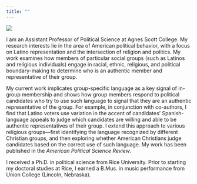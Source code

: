 ```yaml
---
title: ""
---
```



![](files/quezada-edited.jpg){.img}

I am an Assistant Professor of Political Science at Agnes Scott College. My research interests lie in the area of American political behavior, with a focus on Latino representation and the intersection of religion and politics. My work examines how members of particular social groups (such as Latinos and religious individuals) engage in racial, ethnic, religious, and political boundary-making to determine who is an authentic member and representative of their group.

My current work implicates group-specific language as a key signal of in-group membership and shows how group members respond to political candidates who try to use such language to signal that they are an authentic representative of the group. For example, in conjunction with co-authors, I find that Latino voters use variation in the accent of candidates' Spanish-language appeals to judge which candidates are willing and able to be authentic representatives of their group. I extend this approach to various religious groups---first identifying the language recognized by different Christian groups, and then exploring whether American Christians judge candidates based on the correct use of such language. My work has been published in the *American Political Science Review*.

I received a Ph.D. in political science from Rice University. Prior to starting my doctoral studies at Rice, I earned a B.Mus. in music performance from Union College (Lincoln, Nebraska).








